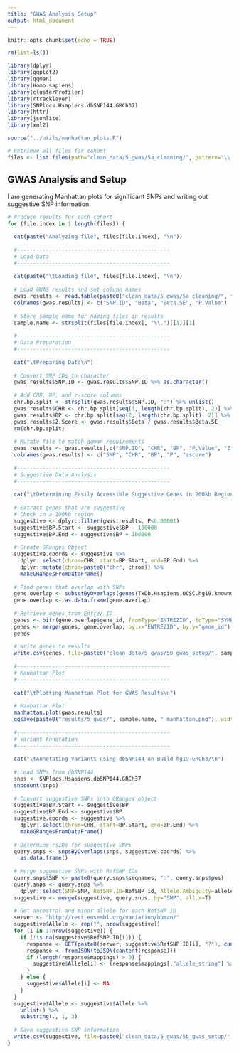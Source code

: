 ```yaml
---
title: "GWAS Analysis Setup"
output: html_document
---
```


```r
knitr::opts_chunk$set(echo = TRUE)

rm(list=ls())

library(dplyr)
library(ggplot2)
library(qqman)
library(Homo.sapiens)
library(clusterProfiler)
library(rtracklayer)
library(SNPlocs.Hsapiens.dbSNP144.GRCh37)
library(httr)
library(jsonlite)
library(xml2)

source("../utils/manhattan_plots.R")
```

```r
# Retrieve all files for cohort
files <- list.files(path="clean_data/5_gwas/5a_cleaning/", pattern="\\.ps.sig$")
```

GWAS Analysis and Setup
-----------------------

I am generating Manhattan plots for significant SNPs and writing out suggestive SNP information. 

```r
# Produce results for each cohort
for (file.index in 1:length(files)) {

  cat(paste("Analyzing file", files[file.index], "\n"))
  
  #------------------------------------------------
  # Load Data
  #------------------------------------------------
  
  cat(paste("\tLoading file", files[file.index], "\n"))
  
  # Load GWAS results and set column names
  gwas.results <- read.table(paste0("clean_data/5_gwas/5a_cleaning/", files[file.index]), sep="\t", header=F)
  colnames(gwas.results) <- c("SNP.ID", "Beta", "Beta.SE", "P.Value")
  
  # Store sample name for naming files in results
  sample.name <- strsplit(files[file.index], "\\.")[[1]][1]
  
  #------------------------------------------------
  # Data Preparation
  #------------------------------------------------
  
  cat("\tPreparing Data\n")
  
  # Convert SNP IDs to character
  gwas.results$SNP.ID <- gwas.results$SNP.ID %>% as.character()
  
  # Add CHR, BP, and z-score columns
  chr.bp.split <- strsplit(gwas.results$SNP.ID, ":") %>% unlist()
  gwas.results$CHR <- chr.bp.split[seq(1, length(chr.bp.split), 2)] %>% as.numeric()
  gwas.results$BP <- chr.bp.split[seq(2, length(chr.bp.split), 2)] %>% as.numeric()
  gwas.results$Z.Score <- gwas.results$Beta / gwas.results$Beta.SE
  rm(chr.bp.split)
  
  # Mutate file to match qqman requirements
  gwas.results <- gwas.results[,c("SNP.ID", "CHR", "BP", "P.Value", "Z.Score")]
  colnames(gwas.results) <- c("SNP", "CHR", "BP", "P", "zscore")
  
  #------------------------------------------------
  # Suggestive Data Analysis
  #------------------------------------------------
  
  cat("\tDetermining Easily Accessible Suggestive Genes in 200kb Region\n")
  
  # Extract genes that are suggestive
  # Check in a 100kb region
  suggestive <- dplyr::filter(gwas.results, P<0.00001)
  suggestive$BP.Start <- suggestive$BP - 100000
  suggestive$BP.End <- suggestive$BP + 100000
  
  # Create GRanges Object
  suggestive.coords <- suggestive %>% 
    dplyr::select(chrom=CHR, start=BP.Start, end=BP.End) %>%
    dplyr::mutate(chrom=paste0("chr", chrom)) %>%
    makeGRangesFromDataFrame()
  
  # Find genes that overlap with SNPs
  gene.overlap <- subsetByOverlaps(genes(TxDb.Hsapiens.UCSC.hg19.knownGene), suggestive.coords)
  gene.overlap <- as.data.frame(gene.overlap)
  
  # Retrieve genes from Entrez ID
  genes <- bitr(gene.overlap$gene_id, fromType="ENTREZID", toType="SYMBOL", OrgDb="org.Hs.eg.db")
  genes <- merge(genes, gene.overlap, by.x="ENTREZID", by.y="gene_id")
  genes
  
  # Write genes to results
  write.csv(genes, file=paste0("clean_data/5_gwas/5b_gwas_setup/", sample.name, "_genes.csv"), row.names=F, quote=F)
    
  #------------------------------------------------
  # Manhattan Plot
  #------------------------------------------------
  
  cat("\tPlotting Manhattan Plot for GWAS Results\n")
  
  # Manhattan Plot
  manhattan.plot(gwas.results)
  ggsave(paste0("results/5_gwas/", sample.name, "_manhattan.png"), width=15, height=6)
  
  #------------------------------------------------
  # Variant Annotation
  #------------------------------------------------
  
  cat("\tAnnotating Variants using dbSNP144 on Build hg19-GRCh37\n")
  
  # Load SNPs from dbSNP144
  snps <- SNPlocs.Hsapiens.dbSNP144.GRCh37
  snpcount(snps)
  
  # Convert suggestive SNPs into GRanges object
  suggestive$BP.Start <- suggestive$BP 
  suggestive$BP.End <- suggestive$BP 
  suggestive.coords <- suggestive %>% 
    dplyr::select(chrom=CHR, start=BP.Start, end=BP.End) %>%
    makeGRangesFromDataFrame()
  
  # Determine rsIDs for suggestive SNPs
  query.snps <- snpsByOverlaps(snps, suggestive.coords) %>%
    as.data.frame()
  
  # Merge suggestive SNPs with RefSNP IDs
  query.snps$SNP <- paste0(query.snps$seqnames, ":", query.snps$pos)
  query.snps <- query.snps %>% 
    dplyr::select(SNP=SNP, RefSNP.ID=RefSNP_id, Allele.Ambiguity=alleles_as_ambig)
  suggestive <- merge(suggestive, query.snps, by="SNP", all.x=T)
  
  # Get ancestral and minor allele for each RefSNP ID
  server <- "http://rest.ensembl.org/variation/human/"
  suggestive$Allele <- rep("", nrow(suggestive))
  for (i in 1:nrow(suggestive)) {
    if (!is.na(suggestive$RefSNP.ID[i])) {
      response <- GET(paste0(server, suggestive$RefSNP.ID[i], "?"), content_type("application/json"))
      response <- fromJSON(toJSON(content(response)))
      if (length(response$mappings) > 0) {
        suggestive$Allele[i] <- (response$mappings[,"allele_string"] %>% unlist())[1] %>% as.character()
      }
    } else {
      suggestive$Allele[i] <- NA
    }
  }
  suggestive$Allele <- suggestive$Allele %>% 
    unlist() %>%
    substring(., 1, 3)
  
  # Save suggestive SNP information
  write.csv(suggestive, file=paste0("clean_data/5_gwas/5b_gwas_setup/", sample.name, "_suggestive_SNPs.csv"), row.names=F, quote=F)
}
```

